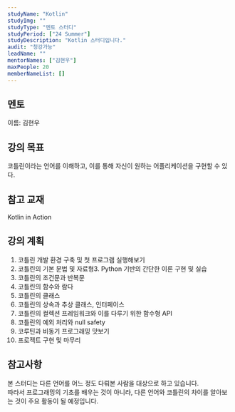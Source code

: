 ```yaml
---
studyName: "Kotlin"
studyImg: ""
studyType: "멘토 스터디"
studyPeriod: ["24 Summer"]
studyDescription: "Kotlin 스터디입니다."
audit: "청강가능"
leadName: ""
mentorNames: ["김현우"]
maxPeople: 20
memberNameList: []
---
```



## 멘토
이름: 김현우  

## 강의 목표
코틀린이라는 언어를 이해하고, 이를 통해 자신이 원하는 어플리케이션을 구현할 수 있다.

## 참고 교재
Kotlin in Action
## 강의 계획
1. 코틀린 개발 환경 구축 및 첫 프로그램 실행해보기
2. 코틀린의 기본 문법 및 자료형3. Python 기반의 간단한 이론 구현 및 실습
3. 코틀린의 조건문과 반복문
4. 코틀린의 함수와 람다
5. 코틀린의 클래스
6. 코틀린의 상속과 추상 클래스, 인터페이스
7. 코틀린의 컬렉션 프레임워크와 이를 다루기 위한 함수형 API
8. 코틀린의 예외 처리와 null safety
9. 코루틴과 비동기 프로그래밍 맛보기
10. 프로젝트 구현 및 마무리

## 참고사항
 본 스터디는 다른 언어를 어느 정도 다뤄본 사람을 대상으로 하고 있습니다.  
 따라서 프로그래밍의 기초를 배우는 것이 아니라, 다른 언어와 코틀린의 차이를 알아보는 것이 주요 활동이 될 예정입니다.
